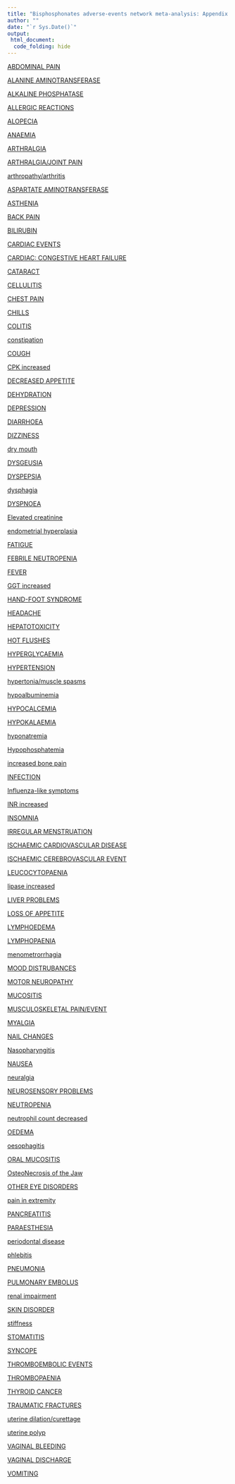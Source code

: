 ```yaml
---
title: "Bisphosphonates adverse-events network meta-analysis: Appendix 2"
author: ""
date: "`r Sys.Date()`"
output:
 html_document:
  code_folding: hide
---
```

[ABDOMINAL PAIN](app2events/app2_event1_ABDOMINAL_PAIN.html)

[ALANINE AMINOTRANSFERASE](app2events/app2_event2_ALANINE_AMINOTRANSFERASE.html)

[ALKALINE PHOSPHATASE](app2events/app2_event3_ALKALINE_PHOSPHATASE.html)

[ALLERGIC REACTIONS](app2events/app2_event4_ALLERGIC_REACTIONS.html)

[ALOPECIA](app2events/app2_event5_ALOPECIA.html)

[ANAEMIA](app2events/app2_event6_ANAEMIA.html)

[ARTHRALGIA](app2events/app2_event7_ARTHRALGIA.html)

[ARTHRALGIA/JOINT PAIN](app2events/app2_event8_ARTHRALGIA_JOINT_PAIN.html)

[arthropathy/arthritis](app2events/app2_event9_arthropathy_arthritis.html)

[ASPARTATE AMINOTRANSFERASE](app2events/app2_event10_ASPARTATE_AMINOTRANSFERASE.html)

[ASTHENIA](app2events/app2_event11_ASTHENIA.html)

[BACK PAIN](app2events/app2_event12_BACK_PAIN.html)

[BILIRUBIN](app2events/app2_event13_BILIRUBIN.html)

[CARDIAC EVENTS](app2events/app2_event14_CARDIAC_EVENTS.html)

[CARDIAC: CONGESTIVE HEART FAILURE](app2events/app2_event15_CARDIAC__CONGESTIVE_HEART_FAILURE.html)

[CATARACT](app2events/app2_event16_CATARACT.html)

[CELLULITIS](app2events/app2_event17_CELLULITIS.html)

[CHEST PAIN](app2events/app2_event18_CHEST_PAIN.html)

[CHILLS](app2events/app2_event19_CHILLS.html)

[COLITIS](app2events/app2_event20_COLITIS.html)

[constipation](app2events/app2_event21_constipation.html)

[COUGH](app2events/app2_event22_COUGH.html)

[CPK increased](app2events/app2_event23_CPK_increased.html)

[DECREASED APPETITE](app2events/app2_event24_DECREASED_APPETITE.html)

[DEHYDRATION](app2events/app2_event25_DEHYDRATION.html)

[DEPRESSION](app2events/app2_event26_DEPRESSION.html)

[DIARRHOEA](app2events/app2_event27_DIARRHOEA.html)

[DIZZINESS](app2events/app2_event28_DIZZINESS.html)

[dry mouth](app2events/app2_event29_dry_mouth.html)

[DYSGEUSIA](app2events/app2_event30_DYSGEUSIA.html)

[DYSPEPSIA](app2events/app2_event31_DYSPEPSIA.html)

[dysphagia](app2events/app2_event32_dysphagia.html)

[DYSPNOEA](app2events/app2_event33_DYSPNOEA.html)

[Elevated creatinine](app2events/app2_event34_Elevated_creatinine.html)

[endometrial hyperplasia](app2events/app2_event35_endometrial_hyperplasia.html)

[FATIGUE](app2events/app2_event36_FATIGUE.html)

[FEBRILE NEUTROPENIA](app2events/app2_event37_FEBRILE_NEUTROPENIA.html)

[FEVER](app2events/app2_event38_FEVER.html)

[GGT increased](app2events/app2_event39_GGT_increased.html)

[HAND-FOOT SYNDROME](app2events/app2_event40_HAND-FOOT_SYNDROME.html)

[HEADACHE](app2events/app2_event41_HEADACHE.html)

[HEPATOTOXICITY](app2events/app2_event42_HEPATOTOXICITY.html)

[HOT FLUSHES](app2events/app2_event43_HOT_FLUSHES.html)

[HYPERGLYCAEMIA](app2events/app2_event44_HYPERGLYCAEMIA.html)

[HYPERTENSION](app2events/app2_event45_HYPERTENSION.html)

[hypertonia/muscle spasms](app2events/app2_event46_hypertonia_muscle_spasms.html)

[hypoalbuminemia](app2events/app2_event47_hypoalbuminemia.html)

[HYPOCALCEMIA](app2events/app2_event48_HYPOCALCEMIA.html)

[HYPOKALAEMIA](app2events/app2_event49_HYPOKALAEMIA.html)

[hyponatremia](app2events/app2_event50_hyponatremia.html)

[Hypophosphatemia](app2events/app2_event51_Hypophosphatemia.html)

[increased bone pain](app2events/app2_event52_increased_bone_pain.html)

[INFECTION](app2events/app2_event53_INFECTION.html)

[Influenza-like symptoms](app2events/app2_event54_Influenza-like_symptoms.html)

[INR increased](app2events/app2_event55_INR_increased.html)

[INSOMNIA](app2events/app2_event56_INSOMNIA.html)

[IRREGULAR MENSTRUATION](app2events/app2_event57_IRREGULAR_MENSTRUATION.html)

[ISCHAEMIC CARDIOVASCULAR DISEASE](app2events/app2_event58_ISCHAEMIC_CARDIOVASCULAR_DISEASE.html)

[ISCHAEMIC CEREBROVASCULAR EVENT](app2events/app2_event59_ISCHAEMIC_CEREBROVASCULAR_EVENT.html)

[LEUCOCYTOPAENIA](app2events/app2_event60_LEUCOCYTOPAENIA.html)

[lipase increased](app2events/app2_event61_lipase_increased.html)

[LIVER PROBLEMS](app2events/app2_event62_LIVER_PROBLEMS.html)

[LOSS OF APPETITE](app2events/app2_event63_LOSS_OF_APPETITE.html)

[LYMPHOEDEMA](app2events/app2_event64_LYMPHOEDEMA.html)

[LYMPHOPAENIA](app2events/app2_event65_LYMPHOPAENIA.html)

[menometrorrhagia](app2events/app2_event66_menometrorrhagia.html)

[MOOD DISTRUBANCES](app2events/app2_event67_MOOD_DISTRUBANCES.html)

[MOTOR NEUROPATHY](app2events/app2_event68_MOTOR_NEUROPATHY.html)

[MUCOSITIS](app2events/app2_event69_MUCOSITIS.html)

[MUSCULOSKELETAL PAIN/EVENT](app2events/app2_event70_MUSCULOSKELETAL_PAIN_EVENT.html)

[MYALGIA](app2events/app2_event71_MYALGIA.html)

[NAIL CHANGES](app2events/app2_event72_NAIL_CHANGES.html)

[Nasopharyngitis](app2events/app2_event73_Nasopharyngitis.html)

[NAUSEA](app2events/app2_event74_NAUSEA.html)

[neuralgia](app2events/app2_event75_neuralgia.html)

[NEUROSENSORY PROBLEMS](app2events/app2_event76_NEUROSENSORY_PROBLEMS.html)

[NEUTROPENIA](app2events/app2_event77_NEUTROPENIA.html)

[neutrophil count decreased](app2events/app2_event78_neutrophil_count_decreased.html)

[OEDEMA](app2events/app2_event79_OEDEMA.html)

[oesophagitis](app2events/app2_event80_oesophagitis.html)

[ORAL MUCOSITIS](app2events/app2_event81_ORAL_MUCOSITIS.html)

[OsteoNecrosis of the Jaw](app2events/app2_event82_OsteoNecrosis_of_the_Jaw.html)

[OTHER EYE DISORDERS](app2events/app2_event83_OTHER_EYE_DISORDERS.html)

[pain in extremity](app2events/app2_event84_pain_in_extremity.html)

[PANCREATITIS](app2events/app2_event85_PANCREATITIS.html)

[PARAESTHESIA](app2events/app2_event86_PARAESTHESIA.html)

[periodontal disease](app2events/app2_event87_periodontal_disease.html)

[phlebitis](app2events/app2_event88_phlebitis.html)

[PNEUMONIA](app2events/app2_event89_PNEUMONIA.html)

[PULMONARY EMBOLUS](app2events/app2_event90_PULMONARY_EMBOLUS.html)

[renal impairment](app2events/app2_event91_renal_impairment.html)

[SKIN DISORDER](app2events/app2_event92_SKIN_DISORDER.html)

[stiffness](app2events/app2_event93_stiffness.html)

[STOMATITIS](app2events/app2_event94_STOMATITIS.html)

[SYNCOPE](app2events/app2_event95_SYNCOPE.html)

[THROMBOEMBOLIC EVENTS](app2events/app2_event96_THROMBOEMBOLIC_EVENTS.html)

[THROMBOPAENIA](app2events/app2_event97_THROMBOPAENIA.html)

[THYROID CANCER](app2events/app2_event98_THYROID_CANCER.html)

[TRAUMATIC FRACTURES](app2events/app2_event99_TRAUMATIC_FRACTURES.html)

[uterine dilation/curettage](app2events/app2_event100_uterine_dilation_curettage.html)

[uterine polyp](app2events/app2_event101_uterine_polyp.html)

[VAGINAL BLEEDING](app2events/app2_event102_VAGINAL_BLEEDING.html)

[VAGINAL DISCHARGE](app2events/app2_event103_VAGINAL_DISCHARGE.html)

[VOMITING](app2events/app2_event104_VOMITING.html)

